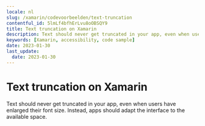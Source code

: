 ```yaml
---
locale: nl
slug: /xamarin/codevoorbeelden/text-truncation
contentful_id: 5lmLf4bfhErLvu8oOBSQY9
title: Text truncation on Xamarin
description: Text should never get truncated in your app, even when users have enlarged their font size.
keywords: [Xamarin, accessibility, code sample]
date: 2023-01-30
last_update:
  date: 2023-01-30
---
```


# Text truncation on Xamarin

Text should never get truncated in your app, even when users have enlarged their font size. Instead, apps should adapt the interface to the available space.

<CodeSample id="text-truncation" platform="xamarin" locale="nl"/>
